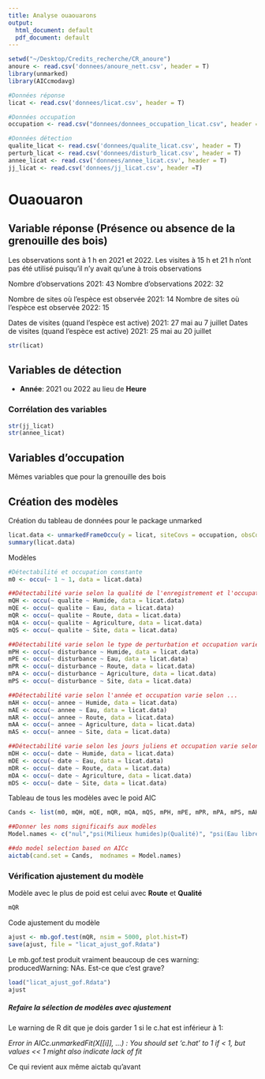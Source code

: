 ```yaml
---
title: Analyse ouaouarons
output:
  html_document: default
  pdf_document: default
---
```

```r
setwd("~/Desktop/Credits_recherche/CR_anoure")
anoure <- read.csv('donnees/anoure_nett.csv', header = T)
library(unmarked)
library(AICcmodavg)

#Données réponse
licat <- read.csv('donnees/licat.csv', header = T)

#Données occupation
occupation <- read.csv("donnees/donnees_occupation_licat.csv", header = T)

#Données détection
qualite_licat <- read.csv('donnees/qualite_licat.csv', header = T)
perturb_licat <- read.csv('donnees/disturb_licat.csv', header = T)
annee_licat <- read.csv('donnees/annee_licat.csv', header = T)
jj_licat <- read.csv('donnees/jj_licat.csv', header =T)
```

# Ouaouaron

## Variable réponse (Présence ou absence de la grenouille des bois)
Les observations sont à 1 h en 2021 et 2022. Les visites à 15 h et 21 h n'ont pas été utilisé puisqu'il n'y avait qu'une à trois observations

Nombre d'observations 2021: 43
Nombre d'observations 2022: 32

Nombre de sites où l'espèce est observée 2021: 14
Nombre de sites où l'espèce est observée 2022: 15

Dates de visites (quand l'espèce est active) 2021: 27 mai au 7 juillet
Dates de visites (quand l'espèce est active) 2021: 25 mai au 20 juillet
```r
str(licat)
```

## Variables de détection
* **Année**: 2021 ou 2022 au lieu de **Heure**

### Corrélation des variables

```r
str(jj_licat)
str(annee_licat)
```

## Variables d'occupation
Mêmes variables que pour la grenouille des bois

## Création des modèles
Création du tableau de données pour le package unmarked
```r
licat.data <- unmarkedFrameOccu(y = licat, siteCovs = occupation, obsCovs = list(disturbance = perturb_licat, qualite = qualite_licat, annee = annee_licat, date = jj_licat))
summary(licat.data)
```

Modèles
```r
#Détectabilité et occupation constante
m0 <- occu(~ 1 ~ 1, data = licat.data)

##Détectabilité varie selon la qualité de l'enregistrement et l'occupation varie selon...
mQH <- occu(~ qualite ~ Humide, data = licat.data)
mQE <- occu(~ qualite ~ Eau, data = licat.data)
mQR <- occu(~ qualite ~ Route, data = licat.data)
mQA <- occu(~ qualite ~ Agriculture, data = licat.data)
mQS <- occu(~ qualite ~ Site, data = licat.data)

##Détectabilité varie selon le type de perturbation et occupation varie selon ...
mPH <- occu(~ disturbance ~ Humide, data = licat.data)
mPE <- occu(~ disturbance ~ Eau, data = licat.data)
mPR <- occu(~ disturbance ~ Route, data = licat.data)
mPA <- occu(~ disturbance ~ Agriculture, data = licat.data)
mPS <- occu(~ disturbance ~ Site, data = licat.data)

##Détectabilité varie selon l'année et occupation varie selon ...
mAH <- occu(~ annee ~ Humide, data = licat.data)
mAE <- occu(~ annee ~ Eau, data = licat.data)
mAR <- occu(~ annee ~ Route, data = licat.data)
mAA <- occu(~ annee ~ Agriculture, data = licat.data)
mAS <- occu(~ annee ~ Site, data = licat.data)

##Détectabilité varie selon les jours juliens et occupation varie selon ...
mDH <- occu(~ date ~ Humide, data = licat.data)
mDE <- occu(~ date ~ Eau, data = licat.data)
mDR <- occu(~ date ~ Route, data = licat.data)
mDA <- occu(~ date ~ Agriculture, data = licat.data)
mDS <- occu(~ date ~ Site, data = licat.data)
```

Tableau de tous les modèles avec le poid AIC
```r
Cands <- list(m0, mQH, mQE, mQR, mQA, mQS, mPH, mPE, mPR, mPA, mPS, mAH, mAE, mAR, mAA, mAS, mDH, mDE, mDR, mDA, mDS)

##Donner les noms significaifs aux modèles
Model.names <- c("nul","psi(Milieux humides)p(Qualité)", "psi(Eau libre)p(Qualité)", "psi(Route)p(Qualité)", "psi(Agriculture)p(Qualité)", "psi(Site)p(Qualité)", "psi(Milieux humides)p(Perturb)", "psi(Eau libre)p(Perturb)", "psi(Route)p(Perturb)", "psi(Agriculture)p(Perturb)", "psi(Site)p(Perturb)", "psi(Milieux humides)p(Année)", "psi(Eau libre)p(Année)", "psi(Route)p(Année)", "psi(Agriculture)p(Année)", "psi(Site)p(Année)", "psi(Milieux humides)p(Date)", "psi(Eau libre)p(Date)", "psi(Route)p(Date)", "psi(Agriculture)p(Date)", "psi(Site)p(Date)") 

##do model selection based on AICc 
aictab(cand.set = Cands,  modnames = Model.names)
```

### Vérification ajustement du modèle
Modèle avec le plus de poid est celui avec **Route** et **Qualité**
```r
mQR
```
Code ajustement du modèle
```r
ajust <- mb.gof.test(mQR, nsim = 5000, plot.hist=T)
save(ajust, file = "licat_ajust_gof.Rdata")
```
Le mb.gof.test produit vraiment beaucoup de ces warning: producedWarning: NAs. Est-ce que c'est grave?

```r
load("licat_ajust_gof.Rdata")
ajust
```
##### Refaire la sélection de modèles avec ajustement

Le warning de R dit que je dois garder 1 si le c.hat est inférieur à 1:

*Error in AICc.unmarkedFit(X[[i]], ...) : 
You should set 'c.hat' to 1 if < 1, but values << 1 might also indicate lack of fit*

Ce qui revient aux même aictab qu'avant